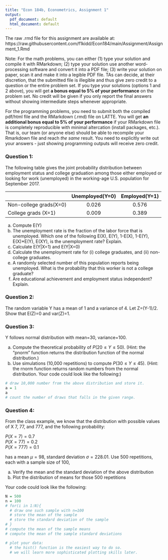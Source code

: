 ---
title: "Econ 184b, Econometrics, Assignment 1"
output:
  pdf_document: default
  html_document: default
---

The raw .rmd file for this assignment are available at: https://raw.githubusercontent.com/f1kidd/Econ184/main/Assignment/Assignment_1.Rmd

Note: For the math problems, you can either (1) type your solution and compile it with RMarkdown; (2) type your solution use another word-processing software and convert it into a PDF file; (3) write your solution on paper, scan it and make it into a legible PDF file. TAs can decide, at their discretion, that the submitted file is illegible and thus give zero credit to a question or the entire problem set. If you type your solutions (options 1 and 2 above), you will get **a bonus equal to 5% of your performance** on the problem set. No credit will be given if you only report the final answers without showing intermediate steps whenever appropriate. 

For the programming problems, you need to submit both the compiled pdf/html file and the RMarkdown (.rmd) file on LATTE. You will get **an additional bonus equal to 5% of your performance** if your RMarkdown file is completely reproducible with minimal altercation (install packages, etc.). That is, our team (or anyone else) should be able to recompile your Rmarkdown file and reach *the same* result. You need to explicitly write out your answers - just showing programming outputs will receive zero credit. 


### Question 1: 
The following table gives the joint probability distribution between employment status and college graduation among those either employed or looking for work (unemployed) in the working-age U.S. population for September 2017.

|          	   |Unemployed(Y=0)|Employed(Y=1)|
| ---------------|:-------------:|:-----------:|
| Non-college grads(X=0) |0.026|0.576|
| College grads (X=1) |0.009|0.389|

a. Compute E(Y)
b. The unemployment rate is the fraction of the labor force that is unemployed. Which one of the following E(X), E(Y), 1-E(X), 1-E(Y), E(X)*E(Y), E(XY), is the unemployment rate? Explain. 
c. Calculate E(Y|X=1) and E(Y|X=0)
d. Calculate the unemployment rate for (i) college graduates, and (ii) non-college graduates.
e. A randomly selected number of this population reports being unemployed. What is the probability that this worker is not a college graduate? 
f. Are educational achievement and employment status independent? Explain. 

### Question 2: 
The random variable Y has a mean of 1 and a variance of 4. Let Z=(Y-1)/2. Show that E(Z)=0 and var(Z)=1.


### Question 3: 
Y follows normal distribution with mean=30, variance=100. 

a. Compute the theoretical probability of $P(20\leq Y \leq 50)$. (Hint: the "pnorm" function returns the distribution function of the normal distribution.)
b. Use simulations (10,000 repetitions) to compute $P(30\leq Y \leq 45)$. (Hint: the rnorm function returns random numbers from the normal distribution. Your code could look like the following:)

```{r}
# draw 10,000 number from the above distribution and store it.
a = 1 
a
# count the number of draws that falls in the given range. 
```

### Question 4: 
From the class example, we know that the distribution with possible values of X 7, 77, and 777, and the following probability:

$P(X=7)=0.7$    
$P(X=77)=0.2$    
$P(X=777)=0.1$  

has a mean $\mu =98$, standard deviation $\sigma =228.01$. Use 500 repetitions, each with a sample size of 100,

a. Verify the mean and the standard deviation of the above distribution
b. Plot the distribution of means for those 500 repetitions

Your code could look like the following:
```{r}
N = 500
n = 100
# for(i in 1:N){
  # draw one such sample with n=100
  # store the mean of the sample
  # store the standard deviation of the sample
# }
# compute the mean of the sample means
# compute the mean of the sample standard deviations
```

```{r,fig.keep="high"}
# plot your data:
  # the hist() function is the easiest way to do so.
  # we will learn more sophisticated plotting skills later.
```





